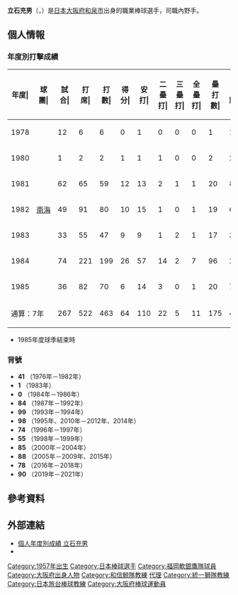 {{Infobox NPB player|
|name=立石充男|
|image=M_tateishi20170425.jpg |
|width=300|
|position=內野手|
|team=|
|number=|
|bats=右|
|throws=右|
|birthdate={{birth_date_and_age|1957|12|6|mf=y}}|
|birthplace={{JPN}}[[大阪府|大阪府]][[和泉市|和泉市]]|
|debutdate=6月3日
|debutyear=1978年
|debutteam=南海鷹
|statyear=1986年球季
|stat1label=打擊率
|stat1value=0.238
|stat2label=全壘打
|stat2value=11
|stat3label=打點
|stat3value=49
|stat4label=盜壘
|stat4value=7
|teams=<nowiki></nowiki>
*[[南海鷹|南海鷹]]（1976年－1986年） 
'''教練時期'''
*[[福岡大榮鷹|福岡大榮鷹]]二軍內野守備跑壘教練（1987年－1992年） 
*[[福岡大榮鷹|福岡大榮鷹]]一軍內野守備跑壘教練（1987年－1992年） 
*[[中日龍|中日龍]]二軍內野守備跑壘教練守備教練（1993年－1995年） 
*[[中日龍|中日龍]]一軍內野守備跑壘教練（1996年－1997年）
*[[和信鯨|和信鯨]]守備教練（1998年－1999年） 
*[[大阪近鐵猛牛|大阪近鐵猛牛]]二軍外野守備跑壘教練（2000年－2001年） 
*[[大阪近鐵猛牛|大阪近鐵猛牛]]二軍內野守備跑壘教練（2002年－2004年） 
*[[阪神虎|阪神虎]]二軍內野守備跑壘教練（2005年） 
*[[阪神虎|阪神虎]]二軍打擊教練兼任內野守備跑壘教練（2006年）
*[[阪神虎|阪神虎]]二軍野手總合教練兼任打擊教練（2007年） 
*[[阪神虎|阪神虎]]二軍內野守備跑壘教練（2009年）
*[[阪神虎|阪神虎]]二軍監督代理（2009年） 
*[[阪神虎|阪神虎]]二軍育成教練（2010年－2012年）
*[[統一7-ELEVEn獅|統一7-ELEVEn獅]]客座打擊教練（2013年11月）
*[[統一7-ELEVEn獅|統一7-ELEVEn獅]]首席教練（2014年）
*[[韓華鷹|韓華鷹]]守備教練(2015年)
*[[東北樂天金鷹|東北樂天金鷹]]二軍內野守備跑壘教練（2016年）
*[[東北樂天金鷹|東北樂天金鷹]]二軍巡迴內野守備跑壘教練（2017年）
*[[東北樂天金鷹|東北樂天金鷹]]一軍內野守備跑壘教練（2018年）
*[[東北樂天金鷹|東北樂天金鷹]]二軍育成教練（2018年）
*[[中日龍|中日龍]]二軍巡迴野手教練（2019年－2020年)
*[[中日龍|中日龍]]二軍總合野手教練（2021年)
}}

'''立石充男'''（{{jpn|j=立石 充男|hg=たていし みつお|rm=Tateishi Mitsuo}}，{{bd|1957年|12月6日||catIdx=Tateishi, Mitsuo}}）是[[日本|日本]][[大阪府|大阪府]][[和泉市|和泉市]]出身的職業棒球選手，司職內野手。

== 個人情報 ==
=== 年度別打擊成績 ===
{| class="wikitable" style="text-align:right; font-size:small"
|-bgcolor="#efefef"
!年度|!!球團|!!試合|!!打<br>席|!!打<br>數|!!得分|!!安打|!!二<br>壘<br>打|!!三<br>壘<br>打|!!全<br>壘<br>打|!!壘<br>打<br>數|!!打點|!!盜壘|!!盜<br>壘<br>刺|!!觸擊|!!犧<br>牲<br>打|!!保送|!!敬遠|!!觸身|!!三振|!!雙殺|!!打<br>擊<br>率|!!上<br>壘<br>率|!!長<br>打<br>率|!!OPS
|-
|style="text-align:center;"|1978
|rowspan="7" style="text-align:center; white-space:nowrap;"|[[南海鷹|南海]]
|12||6||6||0||1||0||0||0||1||1||0||0||0||0||0||0||0||1||0||.167||.167||.167||.333
|-
|style="text-align: center;"|1980
|1||2||2||1||1||1||0||0||2||2||0||0||0||0||0||0||0||0||0||.500||.500||1.000||1.500
|-
|style="text-align: center;"|1981
|62||65||59||12||13||2||1||1||20||8||1||1||1||1||3||0||1||3||4||.220||.266||.339||.605
|-
|style="text-align: center;"|1982
|49||91||80||10||15||1||0||1||19||6||5||1||4||0||7||0||0||8||3||.188||.253||.238||.490
|-
|style="text-align: center;"|1983
|33||55||47||9||9||1||2||1||17||3||0||1||4||0||4||0||0||6||0||.191||.255||.362||.617
|-
|style="text-align: center;"|1984
|74||221||199||26||57||14||2||7||96||22||1||1||6||0||14||0||2||20||7||.286||.340||.482||.822
|-
|style="text-align: center;"|1985
|36||82||70||6||14||3||0||1||20||7||0||1||1||0||9||0||2||21||2||.200||.309||.286||.594
|-
!colspan="2"|通算：7年
|267||522||463||64||110||22||5||11||175||49||7||5||16||1||37||0||5||59||16||.238||.300||.378||.678
|}
* 1985年度球季結束時

=== 背號 ===
* '''41''' （1976年－1982年）
* '''1''' （1983年）
* '''0''' （1984年－1986年）
* '''84''' （1987年－1992年）
* '''99''' （1993年－1994年）
* '''98''' （1995年、2010年－2012年、2014年）
* '''74''' （1996年－1997年）
* '''55''' （1998年－1999年）
* '''85''' （2000年－2004年）
* '''88''' （2005年－2009年、2015年）
* '''78''' （2016年－2018年）
* '''90''' （2019年－2021年）

== 參考資料 ==
{{reflist}}

== 外部連結 ==
* [https://npb.jp/bis/players/61563846.html 個人年度別成績 立石充男] {{ja icon}}
* {{Baseballstats|brm=tateis000mit}}

{{DEFAULTSORT:Tateishi, Mitsuo}}
[[Category:1957年出生|Category:1957年出生]]
[[Category:日本棒球選手|Category:日本棒球選手]]
[[Category:福岡軟銀鷹隊球員|Category:福岡軟銀鷹隊球員]]
[[Category:大阪府出身人物|Category:大阪府出身人物]]
[[Category:和信鯨隊教練|Category:和信鯨隊教練]]
[[Category:和信鯨隊總教練|代理]]
[[Category:統一獅隊教練|Category:統一獅隊教練]]
[[Category:日本旅台棒球教練|Category:日本旅台棒球教練]]
[[Category:大阪府棒球運動員|Category:大阪府棒球運動員]]